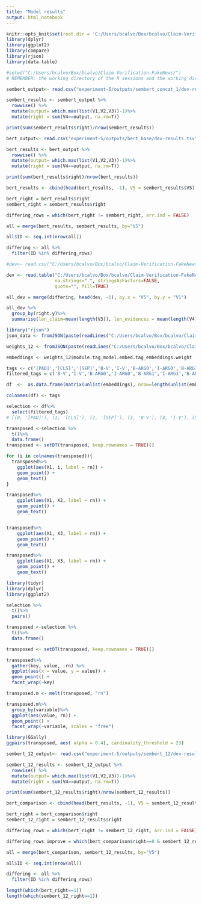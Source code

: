 ```yaml
---
title: "Model results"
output: html_notebook
---
```



```r
knitr::opts_knit$set(root.dir = 'C:/Users/bcalvo/Box/bcalvo/Claim-Verification-FakeNews/')
library(dplyr)
library(ggplot2)
library(compare)
library(rjson)
library(data.table)

#setwd("C:/Users/bcalvo/Box/bcalvo/Claim-Verification-FakeNews/")
# REMEMBER: the working directory of the R sessions and the working directory of the notebook are different things!!!!

```

```r
sembert_output<- read.csv("experiment-5/outputs/sembert_concat_1/dev-results.tsv", header = FALSE, sep='\t')

```

```r

sembert_results <- sembert_output %>%
  rowwise() %>%
  mutate(output= which.max(list(V1,V2,V3))-1)%>%
  mutate(right = sum(V4==output, na.rm=T))

print(sum(sembert_results$right)/nrow(sembert_results))

```

```r
bert_output<- read.csv("experiment-5/outputs/bert_base/dev-results.tsv", header = FALSE, sep='\t')

```

```r

bert_results <- bert_output %>%
  rowwise() %>%
  mutate(output= which.max(list(V1,V2,V3))-1)%>%
  mutate(right = sum(V4==output, na.rm=T))

print(sum(bert_results$right)/nrow(bert_results))
```
```r
bert_results <- cbind(head(bert_results, -1), V5 = sembert_results$V5) # I delete one row to match

```


```r

bert_right = bert_results$right
sembert_right = sembert_results$right

differing_rows = which(bert_right != sembert_right, arr.ind = FALSE)

all = merge(bert_results, sembert_results, by="V5")

all$ID <- seq.int(nrow(all))

differing <- all %>%
  filter(ID %in% differing_rows)

```


```r
#dev<- read.csv("C:/Users/bcalvo/Box/bcalvo/Claim-Verification-FakeNews/data/gear/gear-dev-data.tsv", header = FALSE, sep='\t')

dev <- read.table("C:/Users/bcalvo/Box/bcalvo/Claim-Verification-FakeNews/data/gear/gear-dev-data.tsv", sep="\t", header=FALSE, comment.char="#",
                  na.strings=".", stringsAsFactors=FALSE,
                  quote="", fill=TRUE)

all_dev = merge(differing, head(dev, -1), by.x = "V5", by.y = "V1")

```

```r
all_dev %>%
  group_by(right.y)%>%
  summarise(len_claim=mean(length(V3)), len_evidences = mean(length(V4)+length(V5)+length(V6)+length(V7)+length(V8)))

```

```r
library("rjson")
json_data <- fromJSON(paste(readLines("C:/Users/bcalvo/Box/bcalvo/Claim-Verification-FakeNews/data/gear/dev_srl_all.json"), collapse=""))

```
```r

weights_12 <- fromJSON(paste(readLines("C:/Users/bcalvo/Box/bcalvo/Claim-Verification-FakeNews/experiment-5/outputs/sembert_12/weights.json"), collapse=""))

```

```r

embeddings <- weights_12$module.tag_model.embed.tag_embeddings.weight

tags <- c('[PAD]','[CLS]','[SEP]','B-V','I-V','B-ARG0','I-ARG0','B-ARG1','I-ARG1','B-ARG2','I-ARG2','B-ARG4','I-ARG4','B-ARGM-TMP','I-ARGM-TMP','B-ARGM-LOC','I-ARGM-LOC','B-ARGM-CAU','I-ARGM-CAU','B-ARGM-PRP','I-ARGM-PRP','O')
filtered_tags = c('B-V','I-V','B-ARG0','I-ARG0','B-ARG1','I-ARG1','B-ARG2','I-ARG2')

df  <-  as.data.frame(matrix(unlist(embeddings), nrow=length(unlist(embeddings[1]))), col.names=tags)

colnames(df) <- tags

selection <- df%>%
  select(filtered_tags)
# [(0, '[PAD]'), (1, '[CLS]'), (2, '[SEP]'), (3, 'B-V'), (4, 'I-V'), (5, 'B-ARG0'), (6, 'I-ARG0'), (7, 'B-ARG1'), (8, 'I-ARG1'), (9, 'B-ARG2'), (10, 'I-ARG2'), (11, 'B-ARG4'), (12, 'I-ARG4'), (13, 'B-ARGM-TMP'), (14, 'I-ARGM-TMP'), (15, 'B-ARGM-LOC'), (16, 'I-ARGM-LOC'), (17, 'B-ARGM-CAU'), (18, 'I-ARGM-CAU'), (19, 'B-ARGM-PRP'), (20, 'I-ARGM-PRP'), (21, 'O')]

```
```r

transposed <-selection %>%
  t()%>%
  data.frame()
transposed <- setDT(transposed, keep.rownames = TRUE)[]

for (i in colnames(transposed)){
  transposed%>%
    ggplot(aes(X1, i, label = rn)) + 
    geom_point() +
    geom_text()
}

transposed%>%
    ggplot(aes(X1, X2, label = rn)) + 
    geom_point() +
    geom_text()


transposed%>%
    ggplot(aes(X1, X3, label = rn)) + 
    geom_point() +
    geom_text()

transposed%>%
    ggplot(aes(X1, X3, label = rn)) + 
    geom_point() +
    geom_text()
```


```r
library(tidyr)
library(dplyr)
library(ggplot2)

selection %>%
  t()%>%
  pairs()

transposed <-selection %>%
  t()%>%
  data.frame()

transposed <- setDT(transposed, keep.rownames = TRUE)[]

transposed%>%
  gather(key, value, -rn) %>%
  ggplot(aes(x = value, y = value)) + 
  geom_point() +
  facet_wrap(~key)

transposed.m <- melt(transposed, "rn")

transposed.m%>%
  group_by(variable)%>%
  ggplot(aes(value, rn)) + 
  geom_point() + 
  facet_wrap(~variable, scales = "free")

library(GGally)
ggpairs(transposed, aes( alpha = 0.4), cardinality_threshold = 23)

```



```r
sembert_12_output<- read.csv("experiment-5/outputs/sembert_12/dev-results.tsv", header = FALSE, sep='\t')

```

```r

sembert_12_results <- sembert_12_output %>%
  rowwise() %>%
  mutate(output= which.max(list(V1,V2,V3))-1)%>%
  mutate(right = sum(V4==output, na.rm=T))

print(sum(sembert_12_results$right)/nrow(sembert_12_results))

```

```r
bert_comparison <- cbind(head(bert_results, -1), V5 = sembert_12_results$V5) # I delete one row to match

bert_right = bert_comparison$right
sembert_12_right = sembert_12_results$right

differing_rows = which(bert_right != sembert_12_right, arr.ind = FALSE)

differing_rows_improve = which(bert_comparison$right==0 & sembert_12_results$right==1, arr.ind = FALSE)

all = merge(bert_comparison, sembert_12_results, by="V5")

all$ID <- seq.int(nrow(all))

differing <- all %>%
  filter(ID %in% differing_rows)

length(which(bert_right==1))
length(which(sembert_12_right==1))

```